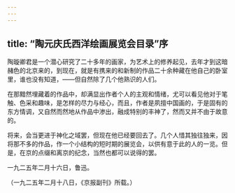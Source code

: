 ```yaml
---
---
---
```

title: “陶元庆氏西洋绘画展览会目录”序
---



陶璇卿君是一个潜心研究了二十多年的画家，为艺术上的修养起见，去年才到这暗赭色的北京来的，到现在，就是有携来的和新制的作品二十余种藏在他自己的卧室里，谁也没有知道，——但自然除了几个他熟识的人们。

在那黯然埋藏着的作品中，却满显出作者个人的主观和情绪，尤可以看见他对于笔触、色采和趣味，是怎样的尽力与经心，而且，作者是夙擅中国画的，于是固有的东方情调，又自然而然地从作品中渗出，融成特别的丰神了，然而又并不由于故意的。

将来，会当更进于神化之域罢，但现在他已经要回去了。几个人惜其独往独来，因将那不多的作品，作一个小结构的短时期的展览会，以供有意于此的人的一览。但是，在京的点缀和离京的纪念，当然也都可以说得的罢。

一九二五年二月十六日，鲁迅。

（一九二五年二月十八日，《京报副刊》所载。）
